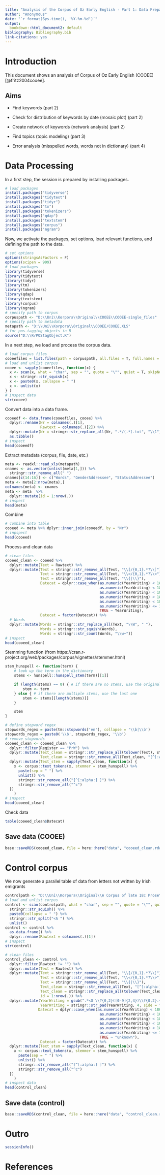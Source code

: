 ```yaml
---
title: "Analysis of the Corpus of Oz Early English - Part 1: Data Preparation"
author: "Anonymous"
date: "`r format(Sys.time(), '%Y-%m-%d')`"
output:
  bookdown::html_document2: default
bibliography: Bibliography.bib
link-citations: yes
---
```


# Introduction

This document shows an analysis of Corpus of Oz Early English  (COOEE) [@fritz2004cooee]. 

## Aims

* Find keywords  (part 2)

* Check for distribution of keywords by date (mosaic plot)  (part 2)

* Create network of keywords (network analysis)  (part 2)

* Find topics (topic modeling) (part 3)

* Error analysis (misspelled words, words not in dictionary) (part 4)

# Data Processing

In a first step, the session is prepared by installing packages.


```r
# load packages
install.packages("tidyverse")
install.packages("tidytext")
install.packages("tidyr")
install.packages("tm")
install.packages("tokenizers")
install.packages("qdap")
install.packages("textstem")
install.packages("corpus")
install.packages("ngram")
```

Now, we activate the packages, set options, load relevant functions, and defining the path to the data.

```r
# set options
options(stringsAsFactors = F)
options(scipen = 999)
# load packages
library(tidyverse)
library(tidytext)
library(tidyr)
library(tm)
library(tokenizers)
library(qdap)
library(textstem)
library(corpus)
library(ngram)
# specify path to corpus
corpuspath <- "D:\\Uni\\Korpora\\Original\\COOEE\\COOEE-single_files"
# specify path to metadata
metapath <- "D:\\Uni\\Korpora\\Original\\COOEE/COOEE.XLS"
# for pos-tagging objects in R
source("D:\\R/POStagObject.R") 
```


In a next step, we load and process the corpus data.


```r
# load corpus files
cooeefiles = list.files(path = corpuspath, all.files = T, full.names = T, recursive = T, ignore.case = T, include.dirs = T)
# load and unlist corpus
cooee <- sapply(cooeefiles, function(x) {
  x <- scan(x, what = "char", sep = "", quote = "\"", quiet = T, skipNul = T)
  x <- stringr::str_squish(x)
  x <- paste0(x, collapse = " ")
  x <- unlist(x)
} )
# inspect data
str(cooee)
```

Convert data into a data frame.

```r
cooeedf <- data.frame(cooeefiles, cooee) %>%
  dplyr::rename(Nr = colnames(.)[1],
                Rawtext = colnames(.)[2]) %>%
  dplyr::mutate(Nr = stringr::str_replace_all(Nr, ".*/(.*).txt", "\\1")) %>%
  as.tibble()
# inspect
head(cooeedf)
```


Extract metadata (corpus, file, date, etc.)

```r
meta <- readxl::read_xls(metapath)
cnames <- as.vector(unlist(meta[1,])) %>%
  stringr::str_remove_all(" ")
cnames[c(14:16)] <- c("Words", "GenderAddressee", "StatusAddressee")
meta <- meta[2:nrow(meta),]
colnames(meta) <- cnames
meta <- meta  %>%
  dplyr::mutate(id = 1:nrow(.))
# inspect
head(meta)
```

Combine 

```r
# combine into table
cooeed <- meta %>% dplyr::inner_join(cooeedf, by = "Nr")
# inpspect
head(cooeed)
```

Process and clean data

```r
# clean files
cooeed_clean <- cooeed %>%
  dplyr::mutate(Text = Rawtext) %>%
  dplyr::mutate(Text = stringr::str_remove_all(Text, "\\[/{0,1}.*?\\]"),
                Text = stringr::str_remove_all(Text, "\\</{0,1}.*?\\>"),
                Text = stringr::str_remove_all(Text, "\\{|\\}"),
                Datecat = dplyr::case_when(as.numeric(YearWriting) < 1800 ~ "1788-1800",
                                           as.numeric(YearWriting) < 1820 ~ "1801-1820",
                                           as.numeric(YearWriting) < 1840 ~ "1821-1840",
                                           as.numeric(YearWriting) < 1860 ~ "1841-1860",  
                                           as.numeric(YearWriting) < 1880 ~ "1861-1880", 
                                           as.numeric(YearWriting) <= 1900 ~ "1881-1900",
                                           TRUE ~ YearWriting),
                Datecat = factor(Datecat)) %>%
  # Words
  dplyr::mutate(Words = stringr::str_replace_all(Text, "\\W", " "),
                Words = stringr::str_squish(Words),
                Words = stringr::str_count(Words, "\\w+"))
# inspect
head(cooeed_clean)
```

Stemming function (from https://cran.r-project.org/web/packages/corpus/vignettes/stemmer.html)

```r
stem_hunspell <- function(term) {
    # look up the term in the dictionary
    stems <- hunspell::hunspell_stem(term)[[1]]

    if (length(stems) == 0) { # if there are no stems, use the original term
        stem <- term
    } else { # if there are multiple stems, use the last one
        stem <- stems[[length(stems)]]
    }

    stem
}
```




```r
# define stopword regex
stopwords_regex = paste(tm::stopwords('en'), collapse = '\\b|\\b')
stopwords_regex = paste0('\\b', stopwords_regex, '\\b')
# remove stopwords
cooeed_clean <- cooeed_clean %>%
  dplyr::filter(Register == "PrW") %>%
  dplyr::mutate(Text_clean = stringr::str_replace_all(tolower(Text), stopwords_regex, ""),
                Text_clean = stringr::str_remove_all(Text_clean, "[^[:alpha:] ]")) %>%
  dplyr::mutate(Text_stem = sapply(Text_clean, function(x) {
    x <- corpus::text_tokens(x, stemmer = stem_hunspell) %>%
      paste(sep = " ") %>%
      unlist() %>%
      stringr::str_remove_all("[^[:alpha:] ]") %>%
      stringr::str_remove_all("^c")
  })
    )
# inspect
head(cooeed_clean)
```



Check data

```r
table(cooeed_clean$Datecat)
```

## Save data (COOEE)

```r
base::saveRDS(cooeed_clean, file = here::here("data", "cooeed_clean.rda"))
```



# Control corpus

We now generate a parallel table of data from letters not written by Irish emigrants

```r
controlpath <- "D:\\Uni\\Korpora\\Original\\A Corpus of late 18c Prose\\2468/orford.txt"
# load and unlist corpus
control <- scan(controlpath, what = "char", sep = "", quote = "\"", quiet = T, skipNul = T) %>%
  stringr::str_squish() %>%
  paste0(collapse = " ") %>%
  stringr::str_split("<A ") %>%
  unlist()
control <- control %>%
  as.data.frame() %>%
  dplyr::rename(Rawtext = colnames(.)[1])
# inspect
str(control)
```



```r
# clean files
control_clean <- control %>%
  dplyr::filter(Rawtext != "") %>%
  dplyr::mutate(Text = Rawtext) %>%
  dplyr::mutate(Text = stringr::str_remove_all(Text, "\\[/{0,1}.*?\\]"),
                Text = stringr::str_remove_all(Text, "\\</{0,1}.*?\\>"),
                Text = stringr::str_remove_all(Text, "\\{|\\}"),
                Text_clean = stringr::str_remove_all(Text, "[^[:alpha:] ]"),
                Text_clean = stringr::str_replace_all(tolower(Text_clean), stopwords_regex, ""),
                id = 1:nrow(.)) %>%
  dplyr::mutate(YearWriting = gsub(".*<O \\?{0,2}([0-9]{2,4})\\?{0,2}.{0,2}>.*", "\\1", Rawtext),
                YearWriting = stringr::str_pad(YearWriting, 4, side = "right", pad = "0"),
               Datecat = dplyr::case_when(as.numeric(YearWriting) < 1800 ~ "1788-1800",
                                           as.numeric(YearWriting) < 1820 ~ "1801-1820",
                                           as.numeric(YearWriting) < 1840 ~ "1821-1840",
                                           as.numeric(YearWriting) < 1860 ~ "1841-1860",  
                                           as.numeric(YearWriting) < 1880 ~ "1861-1880", 
                                           as.numeric(YearWriting) <= 1900 ~ "1881-1900",
                                           TRUE ~ "unknown"),
                Datecat = factor(Datecat)) %>%
  dplyr::mutate(Text_stem = sapply(Text_clean, function(x) {
    x <- corpus::text_tokens(x, stemmer = stem_hunspell) %>%
      paste(sep = " ") %>%
      unlist() %>%
      stringr::str_remove_all("[^[:alpha:] ]") %>%
      stringr::str_remove_all("^c")
  })
    )
# inspect data
head(control_clean)
```

## Save data (control)

```r
base::saveRDS(control_clean, file = here::here("data", "control_clean.rda"))
```



# Outro

```r
sessionInfo()
```


# References